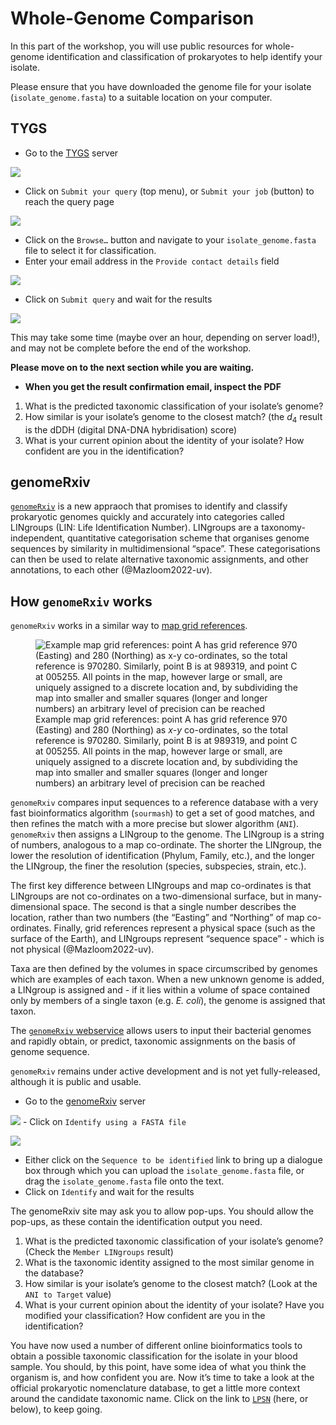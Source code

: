 # Whole-Genome Comparison

In this part of the workshop, you will use public resources for whole-genome identification and classification of prokaryotes to help identify your isolate.

::: { .callout-important }
Please ensure that you have downloaded the genome file for your isolate (`isolate_genome.fasta`) to a suitable location on your computer.
:::

## TYGS

- Go to the [TYGS](https://tygs.dsmz.de/) server

![](assets/images/TYGS/01-tygs.png)

- Click on `Submit your query` (top menu), or `Submit your job` (button) to reach the query page

![](assets/images/TYGS/02-tygs.png)

- Click on the `Browse…` button and navigate to your `isolate_genome.fasta` file to select it for classification.
- Enter your email address in the `Provide contact details` field

![](assets/images/TYGS/03-tygs.png)

- Click on `Submit query` and wait for the results

![](assets/images/TYGS/04-tygs.png)

::: { .callout-warning }
This may take some time (maybe over an hour, depending on server load!), and may not be complete before the end of the workshop.

**Please move on to the next section while you are waiting.**
:::

- **When you get the result confirmation email, inspect the PDF** 

::: { .callout-important title="Questions"}
1. What is the predicted taxonomic classification of your isolate's genome?
2. How similar is your isolate's genome to the closest match? (the $d_4$ result is the dDDH (digital DNA-DNA hybridisation) score)
3. What is your current opinion about the identity of your isolate? How confident are you in the identification?
:::

## genomeRxiv

[`genomeRxiv`](http://genomerxiv.cs.vt.edu/) is a new appraoch that promises to identify and classify prokaryotic genomes quickly and accurately into categories called LINgroups (LIN: Life Identification Number). LINgroups are a taxonomy-independent, quantitative categorisation scheme that organises genome sequences by similarity in multidimensional "space". These categorisations can then be used to relate alternative taxonomic assignments, and other annotations, to each other (@Mazloom2022-uv).

::: { .callout-note collapse="true" }
## How `genomeRxiv` works

`genomeRxiv` works in a similar way to [map grid references](https://en.wikipedia.org/wiki/Projected_coordinate_system). 

![Example map grid references: point A has grid reference 970 (Easting) and 280 (Northing) as _x_-_y_ co-ordinates, so the total reference is 970280. Similarly, point B is at 989319, and point C at 005255. All points in the map, however large or small, are uniquely assigned to a discrete location and, by subdividing the map into smaller and smaller squares (longer and longer numbers) an arbitrary level of precision can be reached](assets/images/DarronGedge-HowToReadASixFigureGridReference-Screenshot.png)

`genomeRxiv` compares input sequences to a reference database with a very fast bioinformatics algorithm (`sourmash`) to get a set of good matches, and then refines the match with a more precise but slower algorithm (`ANI`). `genomeRxiv` then assigns a LINgroup to the genome. The LINgroup is a string of numbers, analogous to a map co-ordinate. The shorter the LINgroup, the lower the resolution of identification (Phylum, Family, etc.), and the longer the LINgroup, the finer the resolution (species, subspecies, strain, etc.).

The first key difference between LINgroups and map co-ordinates is that LINgroups are not co-ordinates on a two-dimensional surface, but in many-dimensional space. The second is that a single number describes the location, rather than two numbers (the "Easting" and "Northing" of map co-ordinates. Finally, grid references represent a physical space (such as the surface of the Earth), and LINgroups represent "sequence space" - which is not physical (@Mazloom2022-uv).

Taxa are then defined by the volumes in space circumscribed by genomes which are examples of each taxon. When a new unknown genome is added, a LINgroup is assigned and - if it lies within a volume of space contained only by members of a single taxon (e.g. _E. coli_), the genome is assigned that taxon. 
:::

The [`genomeRxiv` webservice](http://genomerxiv.cs.vt.edu/)  allows users to input their bacterial genomes and rapidly obtain, or predict, taxonomic assignments on the basis of genome sequence.

::: { .callout-warning }
`genomeRxiv` remains under active development and is not yet fully-released, although it is public and usable.
:::

- Go to the [genomeRxiv](http://genomerxiv.cs.vt.edu/) server

![](assets/images/genomeRxiv/01-genomeRxiv.png)
- Click on `Identify using a FASTA file`

![](assets/images/genomeRxiv/02-genomeRxiv.png)

- Either click on the `Sequence to be identified` link to bring up a dialogue box through which you can upload the `isolate_genome.fasta` file, or drag the `isolate_genome.fasta` file onto the text.
- Click on `Identify` and wait for the results

::: { .callout-note }
The genomeRxiv site may ask you to allow pop-ups. You should allow the pop-ups, as these contain the identification output you need.
:::
  
::: { .callout-important title="Questions"}
1. What is the predicted taxonomic classification of your isolate's genome? (Check the `Member LINgroups` result)
2. What is the taxonomic identity assigned to the most similar genome in the database?
3. How similar is your isolate's genome to the closest match? (Look at the `ANI to Target` value)
4. What is your current opinion about the identity of your isolate? Have you modified your classification? How confident are you in the identification?
:::

::: { .callout-tip title="Consider your final evaluation"}
You have now used a number of different online bioinformatics tools to obtain a possible taxonomic classification for the isolate in your blood sample. You should, by this point, have some idea of what you think the organism is, and how confident you are. Now it's time to take a look at the official prokaryotic nomenclature database, to get a little more context around the candidate taxonomic name. Click on the link to [`LPSN`](lpsn.qmd) (here, or below), to keep going.
:::